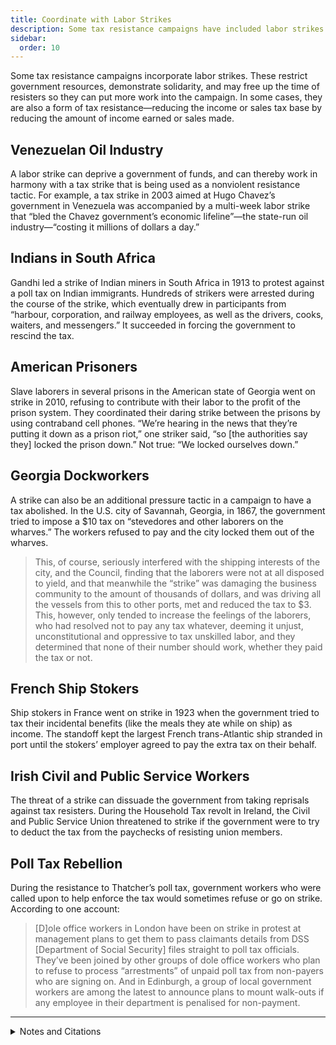 ```yaml
---
title: Coordinate with Labor Strikes
description: Some tax resistance campaigns have included labor strikes.
sidebar:
  order: 10
---
```


Some tax resistance campaigns incorporate labor strikes.
These restrict government resources, demonstrate solidarity, and may free up the time of resisters so they can put more work into the campaign.
In some cases, they are also a form of tax resistance—reducing the income or sales tax base by reducing the amount of income earned or sales made.

## <Badge text="Example" size="medium" /> Venezuelan Oil Industry

A labor strike can deprive a government of funds, and can thereby work in harmony with a tax strike that is being used as a nonviolent resistance tactic.
For example, a tax strike in 2003 aimed at Hugo Chavez’s government in Venezuela was accompanied by a multi-week labor strike that “bled the Chavez government’s economic lifeline”—the state-run oil industry—“costing it millions of dollars a day.”

## <Badge text="Example" size="medium" /> Indians in South Africa

Gandhi led a strike of Indian miners in South Africa in 1913 to protest against a poll tax on Indian immigrants.
Hundreds of strikers were arrested during the course of the strike, which eventually drew in participants from “harbour, corporation, and railway employees, as well as the drivers, cooks, waiters, and messengers.”
It succeeded in forcing the government to rescind the tax.

## <Badge text="Example" size="medium" /> American Prisoners

Slave laborers in several prisons in the American state of Georgia went on strike in 2010, refusing to contribute with their labor to the profit of the prison system.
They coordinated their daring strike between the prisons by using contraband cell phones.
“We’re hearing in the news that they’re putting it down as a prison riot,” one striker said, “so [the authorities say they] locked the prison down.”
Not true: “We locked ourselves down.”

## <Badge text="Example" size="medium" /> Georgia Dockworkers

A strike can also be an additional pressure tactic in a campaign to have a tax abolished.
In the U.S. city of Savannah, Georgia, in 1867, the government tried to impose a $10 tax on “stevedores and other laborers on the wharves.”
The workers refused to pay and the city locked them out of the wharves.

> This, of course, seriously interfered with the shipping interests of the city, and the Council, finding that the laborers were not at all disposed to yield, and that meanwhile the “strike” was damaging the business community to the amount of thousands of dollars, and was driving all the vessels from this to other ports, met and reduced the tax to $3.
> This, however, only tended to increase the feelings of the laborers, who had resolved not to pay any tax whatever, deeming it unjust, unconstitutional and oppressive to tax unskilled labor, and they determined that none of their number should work, whether they paid the tax or not.

## <Badge text="Example" size="medium" /> French Ship Stokers

Ship stokers in France went on strike in 1923 when the government tried to tax their incidental benefits (like the meals they ate while on ship) as income.
The standoff kept the largest French trans-Atlantic ship stranded in port until the stokers’ employer agreed to pay the extra tax on their behalf.

## <Badge text="Example" size="medium" /> Irish Civil and Public Service Workers

The threat of a strike can dissuade the government from taking reprisals against tax resisters.
During the Household Tax revolt in Ireland, the Civil and Public Service Union threatened to strike if the government were to try to deduct the tax from the paychecks of resisting union members.

## <Badge text="Example" size="medium" /> Poll Tax Rebellion

During the resistance to Thatcher’s poll tax, government workers who were called upon to help enforce the tax would sometimes refuse or go on strike.
According to one account:

> [D]ole office workers in London have been on strike in protest at management plans to get them to pass claimants details from DSS [Department of Social Security] files straight to poll tax officials.
> They’ve been joined by other groups of dole office workers who plan to refuse to process “arrestments” of unpaid poll tax from non-payers who are signing on.
> And in Edinburgh, a group of local government workers are among the latest to announce plans to mount walk-outs if any employee in their department is penalised for non-payment.

<Aside type="wikipedia" title="Wikipedia">
  <WikipediaBadge title="Strike action" />
  <WikipediaBadge title="Mahatma Gandhi" />
  <WikipediaBadge title="2002–2003 Venezuelan general strike" />
  <WikipediaBadge title="2010 Georgia prison strike" />
  <WikipediaBadge title="Poll tax (Great Britain)" />
</Aside>

---

<details>
<summary>Notes and Citations</summary>

* “Chavez Foes Tear Up Tax Forms” Reuters (as found on the <i>Television New Zealand</i> website) 8 January 2003
* [“African Indians: Poll Tax Strike”](https://trove.nla.gov.au/newspaper/article/26890596) <i>The West Australian</i> 19 November 1913, p. 7
* Wheaton, Sarah [“Prisoners Strike in Georgia”](https://www.nytimes.com/2010/12/12/us/12prison.html) <i>New York Times</i> 12 December 2010
* Kung, Li [“Georgia prisoner strike comes out of lockdown”](https://www.facingsouth.org/2010/12/georgia-prisoner-strike-comes-out-of-lockdown.html) <i>Facing South</i> 16 December 2010
* Now-and-Then (pseud.) “Georgia” <i>New York Times</i> 10 February 1867
* [“Tax Resisted: Irritated Stokers”](https://trove.nla.gov.au/newspaper/article/20613622) <i>The Brisbane Courier</i> 11 April 1923, p. 7
* Regan, Mary [“Resistance by unions to household tax escalates”](https://www.irishexaminer.com/news/arid-20187803.html) <i>Irish Examiner</i> 21 March 2012
* “Labour’s Poll Tax Panic” [<i>Axe the Tax</i> #2](https://www.thesparrowsnest.org.uk/collections/public_archive/10687.pdf), 1990

</details>
